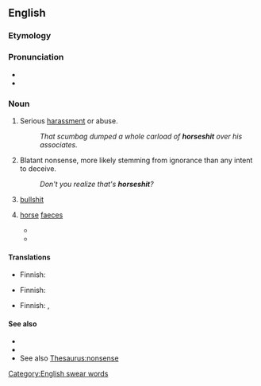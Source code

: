 ==English==

===Etymology===
{{compound|en|horse|shit}}

===Pronunciation===
* {{audio|en|En-au-horseshit.ogg|Audio (AU)}}
* {{audio|en|en-us-horseshit.ogg|Audio (US)}}

===Noun===
{{en-noun|-}}

# {{lb|en|vulgar|slang}} Serious [[harassment]] or abuse.
#: ''That scumbag dumped a whole carload of '''horseshit''' over his associates.''
# {{lb|en|vulgar|slang}} Blatant nonsense, more likely stemming from ignorance than any intent to deceive.
#: ''Don't you realize that's '''horseshit'''?''
# {{lb|en|vulgar|slang}} [[bullshit]]
# {{lb|en|literally}} [[horse]] [[faeces]]
#* {{quote-book|en|year=2001|author=Gil Roscoe|title=Company of Thieves|url=https://books.google.com/books?id=qP0u_f4Wm04C|page=54|pageurl=https://books.google.com/books?id=qP0u_f4Wm04C&dq=%22horseshit%22|passage=A huge one. It was my job to mix the '''horseshit''' in with the soil. Great big wheelbarrows full of '''horseshit'''. We used to drive around to farms that had horses and ask them if we could shovel up their '''horseshit'''.}}
#* {{quote-book|en|year=2012|author=Laurel Dewey|title=Betty's (Little Basement) Garden|url=https://books.google.com/books?id=d21Irx2h9y4C|page=253|pageurl=https://books.google.com/books?id=d21Irx2h9y4C&pg=PA253&dq=%22horseshit%22|passage=The aroma was a mix of cedar, hay and '''horseshit''' but somehow, Betty found it pleasantly intoxicating.}}

====Translations====
{{trans-top|vulgar: serious harassment or abuse}} 
* Finnish: {{t|fi|paskakasa}} 
{{trans-mid}} 
{{trans-bottom}}

{{trans-top|vulgar: blatant nonsense}} 
* Finnish: {{t+|fi|hevonpaska}} 
{{trans-mid}} 
{{trans-bottom}}

{{trans-see|bullshit|bullshit}} 

{{trans-top|horse faeces}} 
* Finnish: {{t|fi|hevosenpaska}} {{q|vulgar}}, {{t|fi|hevosenlanta}} 
{{trans-mid}} 
{{trans-bottom}}

====See also====
* {{l|en|bullshit}}
* {{l|en|chickenshit}}
* See also [[Thesaurus:nonsense]]
[[Category:English swear words]]
